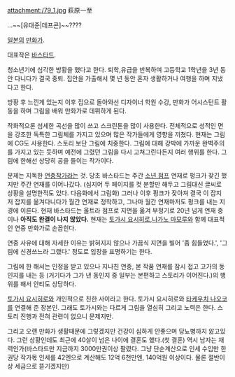 attachment:/79_1.jpg
萩原一至

...~~[유대준|데프콘]~~????

[[일본]]의 [[만화가]].

대표작은 [[바스타드]].

청소년기에 심각한 방황을 했다고 한다. 퇴학,유급을 반복하며 고등학교 1학년을 3년 동안 다니다가 결국 중퇴. 집안을 가출해서 몇 년 동안 혼자 생활하거나 여행을 하며 지냈다고 한다.

방황 후 느낀게 있는지 이후 집으로 돌아와선 디자이너 학원 수강, 만화가 어시스턴트 활동을 하며 그림을 배워 만화가로 데뷔하게 된다.

작화적으론 섬세한 곡선을 많이 쓰고 스크린톤을 많이 사용한다. 전체적으로 성적인 면을 강조한 독특한 그림체를 가지고 있으며 많은 작가들에게 영향을 끼쳤다. 현재는 그림에 CG도 사용한다. 스토리 보단 그림에 치중한다. 그림에 대해 강박에 가까운 완벽주의를 가지고 있는 듯하며 예전에 그렸던 그림을 다시 고쳐그린다든지 여러 행위를 한다. 그림에 한해선 상당히 공을 들이는 작가이다.

문제는 지독한 [[연중]]작가라는 것. 당초 바스타드는 주간 [[소년 점프]] 연재로 펑크가 잦긴 했지만 주간 연재를 이어나갔다. (심지어 두 페이지를 컷 분할만 해두고 그림대신 글씨로 상황을 설명한적도 있다. 다음화에서 그림화) 그러나 이후 펑크가 잦아져 결국 이 잡지 저 잡지를 옮겨다니다가 월간 연재로 정착하고, 그나마 월간 연재마저도 펑크를 내는 지경에 이른다.
현재 바스타드는 울트라 점프로 지면을 옮겨 부정기로 20년 넘게 연재 중이나 '''아직도 완결이 나지 않았다.''' 현재는 [[토가시 요시히로]],[[나가노 마모루]]와 함께 대표적인 연중 만화가로 손꼽힌다.

연중 사유에 대해 자세한 이유는 밝혀지지 않으나 가끔식 지면을 빌어 '좀 힘들었다.', '그림에 신경쓰느라 그랬다.' 정도로 입장을 표명하기는 한다. 

그림에 한 해서는 인정을 받고 있으나 지나친 연중, 본 작품 연재를 잠시 접고 고가의 동인지를 내는 등 (거기다가 그가 낸 동인지 중 일부는 본편하고 스토리가 이어진다.)의 행위를 해서 안티도 상당하다.

[[토가시 요시히로]]와 개인적으로 친한 사이라고 한다. 토가시 요시히로와 [[타케우치 나오코]]를 연결해 준 장본인. 그래도 토가시와는 다르게 그림을 열심히 그리고 노력은 한다. 스토리 진행과 전혀 관련이 없으니 문제지만.

그리고 오랜 만화가 생활때문에 그렇겠지만 건강이 심하게 안좋으며 당뇨병까지 앓고있다. 그런 상황인데도 최근에 40살이 넘은 나이에 결혼도 했다.(첫 결혼) 역시 남자는 재력인가(바스타드만 지금까지 3000만권이상 팔렸다. 그냥 단순계산으로 인세 수입만  한권당 작가몫 인세를 42엔으로 계산해도 12억 6천만엔, 140억원 이상이다. 물론 절반이상 세금으로 뜯기겠지만)
